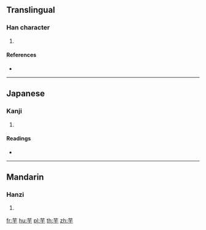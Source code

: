 {{character info/new}}
==Translingual==

===Han character===
{{Han char|rn=140|rad=艸|as=03|sn=9|four=|canj=TMJ}}

# {{defn|Han|sort=艸03}}

====References====
* {{Han ref|kx=1018.060|dkj=30668|dj=1476.060|hdz=53174.040|uh=8289|ud=33417}}

----

==Japanese==

===Kanji===
{{ja-kanji|grade=|rs=艸03}}

# {{defn|lang=ja|sort=艸03}}

====Readings====
* {{ja-readings|on=[[かい]] (kai), [[かん]] (kan)|kun=[[はとむぎ]] (hatomugi)|nanori=}}

----

==Mandarin==

===Hanzi===
{{cmn-hanzi|pin=[[gān]] ([[gan1]]), [[qiàn]] ([[qian4]])|wg=kan<sup>1</sup>, ch'ien<sup>4</sup>}}

# {{defn|lang=cmn|sort=艸03}}

[[fr:芉]]
[[hu:芉]]
[[pl:芉]]
[[th:芉]]
[[zh:芉]]